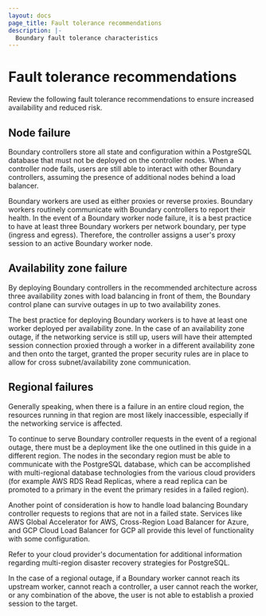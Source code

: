```yaml
---
layout: docs
page_title: Fault tolerance recommendations
description: |-
  Boundary fault tolerance characteristics
---
```


# Fault tolerance recommendations

Review the following fault tolerance recommendations to ensure increased availability and reduced risk.

## Node failure

Boundary controllers store all state and configuration within a PostgreSQL database that must not be deployed on the controller nodes.
When a controller node fails, users are still able to interact with other Boundary controllers, assuming the presence of additional nodes behind a load balancer.

Boundary workers are used as either proxies or reverse proxies.
Boundary workers routinely communicate with Boundary controllers to report their health.
In the event of a Boundary worker node failure, it is a best practice to have at least three Boundary workers per network boundary, per type (ingress and egress).
Therefore, the controller assigns a user's proxy session to an active Boundary worker node.

## Availability zone failure

By deploying Boundary controllers in the recommended architecture across three availability zones with load balancing in front of them, the Boundary control plane can survive outages in up to two availability zones.

The best practice for deploying Boundary workers is to have at least one worker deployed per availability zone.
In the case of an availability zone outage, if the networking service is still up, users will have their attempted session connection proxied through a worker in a different availability zone and then onto the target, granted the proper security rules are in place to allow for cross subnet/availability zone communication.

## Regional failures

Generally speaking, when there is a failure in an entire cloud region, the resources running in that region are most likely inaccessible, especially if the networking service is affected.

To continue to serve Boundary controller requests in the event of a regional outage, there must be a deployment like the one outlined in this guide in a different region.
The nodes in the secondary region must be able to communicate with the PostgreSQL database, which can be accomplished with multi-regional database technologies from the various cloud providers (for example AWS RDS Read Replicas, where a read replica can be promoted to a primary in the event the primary resides in a failed region).

Another point of consideration is how to handle load balancing Boundary controller requests to regions that are not in a failed state.
Services like AWS Global Accelerator for AWS, Cross-Region Load Balancer for Azure, and GCP Cloud Load Balancer for GCP all provide this level of functionality with some configuration.

Refer to your cloud provider's documentation for additional information regarding multi-region disaster recovery strategies for PostgreSQL.

In the case of a regional outage, if a Boundary worker cannot reach its upstream worker, cannot reach a controller, a user cannot reach the worker, or any combination of the above, the user is not able to establish a proxied session to the target.
